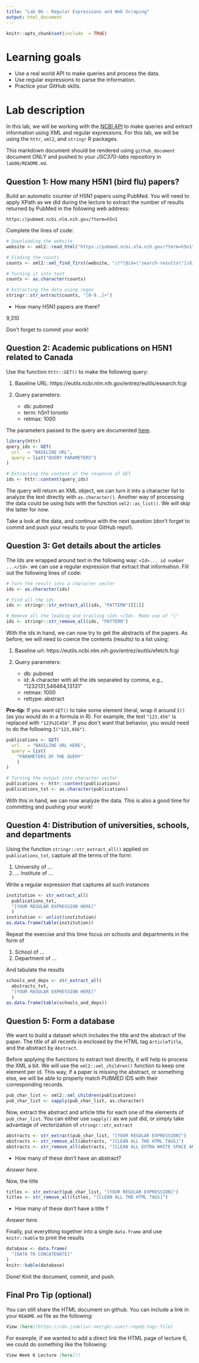```yaml
---
title: "Lab 06 - Regular Expressions and Web Scraping"
output: html_document
---
```


```r
knitr::opts_chunk$set(include  = TRUE)
```


# Learning goals

- Use a real world API to make queries and process the data.
- Use regular expressions to parse the information.
- Practice your GitHub skills.

# Lab description

In this lab, we will be working with the [NCBI API](https://www.ncbi.nlm.nih.gov/home/develop/api/)
to make queries and extract information using XML and regular expressions. For this lab, we will
be using the `httr`, `xml2`, and `stringr` R packages.

This markdown document should be rendered using `github_document` document ONLY and pushed to your _JSC370-labs_ repository in `lab06/README.md`.

## Question 1: How many H5N1 (bird flu) papers?

Build an automatic counter of H5N1 papers using PubMed. You will need to apply XPath as we did during the lecture to extract the number of results returned by PubMed in the following web address:

```
https://pubmed.ncbi.nlm.nih.gov/?term=h5n1
```

Complete the lines of code:

```r
# Downloading the website
website <- xml2::read_html("https://pubmed.ncbi.nlm.nih.gov/?term=h5n1")

# Finding the counts
counts <- xml2::xml_find_first(website, "//*[@id=\"search-results\"]/div[2]/div[1]/div[1]/h3/span")

# Turning it into text
counts <- as.character(counts)

# Extracting the data using regex
stringr::str_extract(counts, "[0-9.,]+")
```

 - How many H5N1 papers are there?

9,310

Don't forget to commit your work!

## Question 2: Academic publications on H5N1 related to Canada

Use the function `httr::GET()` to make the following query:

1. Baseline URL: https://eutils.ncbi.nlm.nih.gov/entrez/eutils/esearch.fcgi

2. Query parameters:

    - db: pubmed
    - term: h5n1 toronto
    - retmax: 1000

The parameters passed to the query are documented [here](https://www.ncbi.nlm.nih.gov/books/NBK25499/).

```r
library(httr)
query_ids <- GET(
  url   = "BASELINE URL",
  query = list("QUERY PARAMETERS")
)

# Extracting the content of the response of GET
ids <- httr::content(query_ids)
```

The query will return an XML object, we can turn it into a character list to
analyze the text directly with `as.character()`. Another way of processing the
data could be using lists with the function `xml2::as_list()`. We will skip the latter for now.

Take a look at the data, and continue with the next question (don't forget to 
commit and push your results to your GitHub repo!).

## Question 3: Get details about the articles

The Ids are wrapped around text in the following way: `<Id>... id number ...</Id>`.
we can use a regular expression that extract that information. Fill out the
following lines of code:

```r
# Turn the result into a character vector
ids <- as.character(ids)

# Find all the ids 
ids <- stringr::str_extract_all(ids, "PATTERN")[[1]]

# Remove all the leading and trailing <Id> </Id>. Make use of "|"
ids <- stringr::str_remove_all(ids, "PATTERN")
```

With the ids in hand, we can now try to get the abstracts of the papers. As
before, we will need to coerce the contents (results) to a list using:

1. Baseline url: https://eutils.ncbi.nlm.nih.gov/entrez/eutils/efetch.fcgi

2. Query parameters:
    - db: pubmed
    - id: A character with all the ids separated by comma, e.g., "1232131,546464,13131"
    - retmax: 1000
    - rettype: abstract
    
**Pro-tip**: If you want `GET()` to take some element literal, wrap it around `I()` (as you would do in a formula in R). For example, the text `"123,456"` is replaced with `"123%2C456"`. If you don't want that behavior, you would need to do the following `I("123,456")`.
    
```r
publications <- GET(
  url   = "BASELINE URL HERE",
  query = list(
    "PARAMETERS OF THE QUERY"
    )
)

# Turning the output into character vector
publications <- httr::content(publications)
publications_txt <- as.character(publications)
```

With this in hand, we can now analyze the data. This is also a good time for committing and pushing your work!

## Question 4: Distribution of universities, schools, and departments

Using the function `stringr::str_extract_all()` applied on `publications_txt`, capture all the terms of the form:

1.    University of ...
2.    ... Institute of ...

Write a regular expression that captures all such instances

```r
institution <- str_extract_all(
  publications_txt,
  "[YOUR REGULAR EXPRESSION HERE]"
  ) 
institution <- unlist(institution)
as.data.frame(table(institution))
```

Repeat the exercise and this time focus on schools and departments in the form of

1.    School of ...
2.    Department of ...

And tabulate the results

```r
schools_and_deps <- str_extract_all(
  abstracts_txt,
  "[YOUR REGULAR EXPRESSION HERE]"
  )
as.data.frame(table(schools_and_deps))
```

## Question 5: Form a database

We want to build a dataset which includes the title and the abstract of the
paper. The title of all records is enclosed by the HTML tag `ArticleTitle`, and
the abstract by `Abstract`. 

Before applying the functions to extract text directly, it will help to process
the XML a bit. We will use the `xml2::xml_children()` function to keep one element
per id. This way, if a paper is missing the abstract, or something else, we will be able to properly match PUBMED IDS with their corresponding records.


```r
pub_char_list <- xml2::xml_children(publications)
pub_char_list <- sapply(pub_char_list, as.character)
```

Now, extract the abstract and article title for each one of the elements of
`pub_char_list`. You can either use `sapply()` as we just did, or simply
take advantage of vectorization of `stringr::str_extract`

```r
abstracts <- str_extract(pub_char_list, "[YOUR REGULAR EXPRESSION]")
abstracts <- str_remove_all(abstracts, "[CLEAN ALL THE HTML TAGS]")
abstracts <- str_remove_all(abstracts, "[CLEAN ALL EXTRA WHITE SPACE AND NEW LINES]")
```

  - How many of these don't have an abstract? 

_Answer here._

Now, the title

```r
titles <- str_extract(pub_char_list, "[YOUR REGULAR EXPRESSION]")
titles <- str_remove_all(titles, "[CLEAN ALL THE HTML TAGS]")
```

- How many of these don't have a title ? 

_Answer here._

Finally, put everything together into a single `data.frame` and use
`knitr::kable` to print the results

```r
database <- data.frame(
  "[DATA TO CONCATENATE]"
)
knitr::kable(database)
```

Done! Knit the document, commit, and push.

## Final Pro Tip (optional)

You can still share the HTML document on github. You can include a link in your `README.md` file as the following:

```md
View [here](https://cdn.jsdelivr.net/gh/:user/:repo@:tag/:file) 
```

For example, if we wanted to add a direct link the HTML page of lecture 6, we could do something like the following:

```md
View Week 6 Lecture [here]()
```


